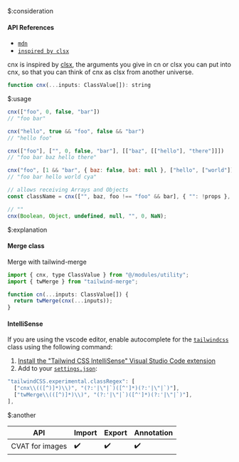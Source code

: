 $:consideration

#### API References

- [`mdn`](https://developer.mozilla.org/en-US/docs/Web/API/Element/classList#examples)
- [`inspired by clsx`](https://www.npmjs.com/package/clsx)

cnx is inspired by [clsx](https://www.npmjs.com/package/clsx), the arguments you give in cn or clsx you can put into cnx, so that you can think of cnx as clsx from another universe.

```js
function cnx(...inputs: ClassValue[]): string
```



$:usage

```js
cnx(["foo", 0, false, "bar"])
// "foo bar"

cnx("hello", true && "foo", false && "bar")
// "hello foo"

cnx(["foo"], ["", 0, false, "bar"], [["baz", [["hello"], "there"]]])
// "foo bar baz hello there"

cnx("foo", [1 && "bar", { baz: false, bat: null }, ["hello", ["world"]]], "cya")
// "foo bar hello world cya"
```

```js
// allows receiving Arrays and Objects
const className = cnx(["", baz, foo !== "foo" && bar], { "": !props }, "");

// ""
cnx(Boolean, Object, undefined, null, "", 0, NaN);
```



$:explanation


#### Merge class

Merge with tailwind-merge

```js
import { cnx, type ClassValue } from "@/modules/utility";
import { twMerge } from "tailwind-merge";

function cn(...inputs: ClassValue[]) {
  return twMerge(cnx(...inputs));
}
```

#### IntelliSense

If you are using the vscode editor, enable autocomplete for the [`tailwindcss`](https://tailwindcss.com/docs/editor-setup#intelli-sense-for-vs-code) class using the following command:

1. [Install the "Tailwind CSS IntelliSense" Visual Studio Code extension](https://marketplace.visualstudio.com/items?itemName=bradlc.vscode-tailwindcss)
2. Add to your [`settings.json`](https://code.visualstudio.com/docs/getstarted/settings):

```js
"tailwindCSS.experimental.classRegex": [
  ["cnx\\(([^)]*)\\)", "(?:'|\"|`)([^']*)(?:'|\"|`)"],
  ["twMerge\\(([^)]*)\\)", "(?:'|\"|`)([^']*)(?:'|\"|`)"],
],
```


$:another

| API                                                                                | Import | Export | Annotation |
| ---------------------------------------------------------------------------------- | ------ | ------ | ---------- |
| CVAT for images                                                                    | ✔️     | ✔️    | ✔️         |


<!--lint enable maximum-line-length-->